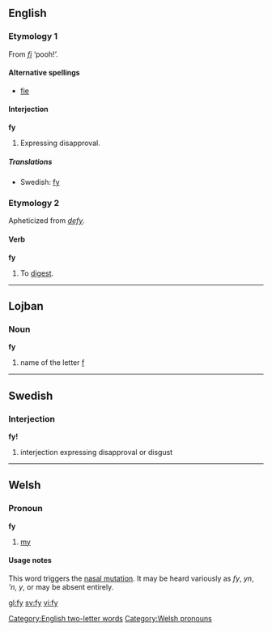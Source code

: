 ==English==
===Etymology 1===
From {{L.}} ''[[fi]]'' ‘pooh!’.

====Alternative spellings====
*[[fie]]

====Interjection====
'''fy'''

# {{archaic}} Expressing disapproval.

=====Translations=====
*Swedish: [[fy#Swedish|fy]]

===Etymology 2===
Apheticized from ''[[defy]]''.

====Verb====
'''fy'''

# {{obsolete}} To [[digest]].

[[Category:English two-letter words]]

----

==Lojban==

===Noun===
'''fy'''

# name of the letter [[f]]

----

==Swedish==

===Interjection===
'''fy!'''

# interjection expressing disapproval or disgust

----

==Welsh==

===Pronoun===
'''fy'''

# [[my]]

====Usage notes====
This word triggers the [[nasal mutation]]. It may be heard variously as ''fy'', ''yn'', '''n'', ''y'', or may be absent entirely.

[[Category:Welsh pronouns]]

[[gl:fy]]
[[sv:fy]]
[[vi:fy]]